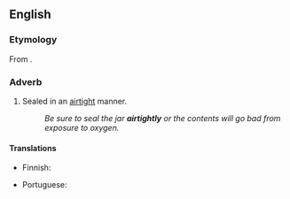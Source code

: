 ==English==

===Etymology===
From {{suffix|airtight|ly|lang=en}}.

===Adverb===
{{en-adv}}

# Sealed in an [[airtight]] manner.
#: ''Be sure to seal the jar '''airtightly''' or the contents will go bad from exposure to oxygen.''

====Translations====
{{trans-top|in an airtight manner}}
* Finnish: {{t|fi|ilmatiiviisti}}
{{trans-mid}}
* Portuguese: {{t+|pt|hermeticamente}}
{{trans-bottom}}